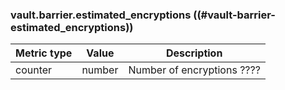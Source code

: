 ### vault.barrier.estimated_encryptions ((#vault-barrier-estimated_encryptions))

Metric type | Value  | Description
----------- | ------ | -----------
counter     | number | Number of encryptions ????